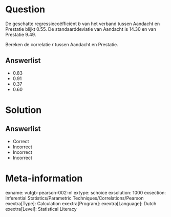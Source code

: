Question
========

De geschatte regressiecoëfficiënt *b* van het verband tussen Aandacht en Prestatie blijkt 0.55. De standaarddeviatie van Aandacht is 14.30 en van Prestatie 9.49. 

Bereken de correlatie *r* tussen Aandacht en Prestatie.
  
Answerlist
----------
* 0.83
* 0.91
* 0.37
* 0.60

Solution
========

Answerlist
----------
* Correct
* Incorrect
* Incorrect
* Incorrect

Meta-information
================
exname: vufgb-pearson-002-nl
extype: schoice
exsolution: 1000
exsection: Inferential Statistics/Parametric Techniques/Correlations/Pearson
exextra[Type]: Calculation
exextra[Program]: 
exextra[Language]: Dutch
exextra[Level]: Statistical Literacy